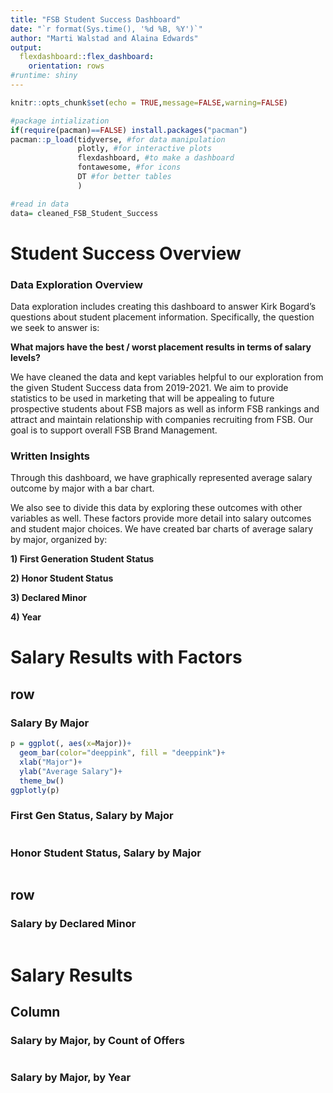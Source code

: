 ```yaml
---
title: "FSB Student Success Dashboard"
date: "`r format(Sys.time(), '%d %B, %Y')`"
author: "Marti Walstad and Alaina Edwards"
output: 
  flexdashboard::flex_dashboard:
    orientation: rows
#runtime: shiny
---
```


```r
knitr::opts_chunk$set(echo = TRUE,message=FALSE,warning=FALSE)

#package intialization
if(require(pacman)==FALSE) install.packages("pacman")
pacman::p_load(tidyverse, #for data manipulation
               plotly, #for interactive plots
               flexdashboard, #to make a dashboard
               fontawesome, #for icons
               DT #for better tables
               )

#read in data
data= cleaned_FSB_Student_Success
```



# Student Success Overview {data-orientation=columns}

### Data Exploration Overview

Data exploration includes creating this dashboard to answer Kirk Bogard's questions about student placement information. Specifically, the question we seek to answer is: 

**What majors have the best / worst placement results in terms of salary levels?**

We have cleaned the data and kept variables helpful to our exploration from the given Student Success data from 2019-2021. We aim to provide statistics to be used in marketing that will be appealing to future prospective students about FSB majors as well as inform FSB rankings and attract and maintain relationship with companies recruiting from FSB. Our goal is to support overall FSB Brand Management. 

### Written Insights

Through this dashboard, we have graphically represented average salary outcome by major with a bar chart. 

We also see to divide this data by exploring these outcomes with other variables as well. These factors provide more detail into salary outcomes and student major choices. We have created bar charts of average salary by major, organized by: 

**1) First Generation Student Status**

**2) Honor Student Status**

**3) Declared Minor**

**4) Year**


# Salary Results with Factors {data-orientation=columns}
## row {data-height=600}


### Salary By Major

```r
p = ggplot(, aes(x=Major))+
  geom_bar(color="deeppink", fill = "deeppink")+
  xlab("Major")+
  ylab("Average Salary")+
  theme_bw()
ggplotly(p)
```

### First Gen Status, Salary by Major

```r

```   
 
### Honor Student Status, Salary by Major
    
```r

```


## row {data-height=600}

### Salary by Declared Minor


```r

```


# Salary Results {data-orientation=columns}

## Column {data-width=500}

### Salary by Major, by Count of Offers
```r

```

### Salary by Major, by Year
```r

```

